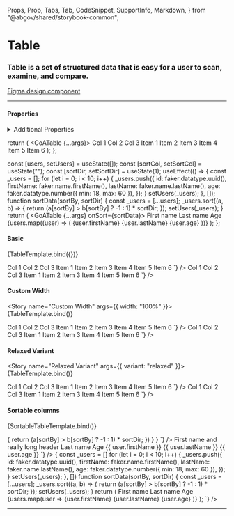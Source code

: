   Props,
  Prop,
  Tabs,
  Tab,
  CodeSnippet,
  SupportInfo,
  Markdown,
} from "@abgov/shared/storybook-common";

<Meta title="Components/Table" />

# Table

### Table is a set of structured data that is easy for a user to scan, examine, and compare.

[Figma design component](https://www.figma.com/file/3pb2IK8s2QUqWieH79KdN7/%E2%9D%96-Components-%7C-DDI)

---

#### Properties

<Props showTabs={true}>
  <Prop
    name="width"
    type="string"
    description="Width of the table. By default it will fit the enclosed content."
  />
  <Prop
    name="variant"
    type="normal | relaxed"
    defaultValue="normal"
    description="A relaxed variant of the table with more vertical padding for the cells"
  />
  <Prop
    name="_sort"
    lang="angular"
    type="CustomEvent({detail: {sortBy: string: sortDir: number}})"
    description="Sort event fired when a GoATableSortHeader component is used."
  />
  <Prop
    name="onSort"
    lang="react"
    type="(sortBy: string, sortDir: number) => void"
    description="Sort event fired when a GoATableSortHeader component is used."
  />
</Props>

<details>
  <summary>Additional Properties</summary>
  <Props showTabs={true}>
    <Prop
      name="mt"
      type="none | 3xs | 2xs | xs | s | m | l | xl | 2xl | 3xl | 4xl"
      defaultValue="none"
      description="Top margin"
    />
    <Prop
      name="mr"
      type="none | 3xs | 2xs | xs | s | m | l | xl | 2xl | 3xl | 4xl"
      defaultValue="none"
      description="Right margin"
    />
    <Prop
      name="mb"
      type="none | 3xs | 2xs | xs | s | m | l | xl | 2xl | 3xl | 4xl"
      defaultValue="none"
      description="Bottom margin"
    />
    <Prop
      name="ml"
      type="none | 3xs | 2xs | xs | s | m | l | xl | 2xl | 3xl | 4xl"
      defaultValue="none"
      description="Left margin"
    />
  </Props>
</details>

  return (
    <GoATable {...args}>
      <thead>
        <tr>
          <th>Col 1</th>
          <th>Col 2</th>
          <th>Col 3</th>
        </tr>
      </thead>
      <tbody>
        <tr>
          <td>Item 1</td>
          <td>Item 2</td>
          <td>Item 3</td>
        </tr>
        <tr>
          <td>Item 4</td>
          <td>Item 5</td>
          <td>Item 6</td>
        </tr>
      </tbody>
    </GoATable>
  );
};

  const [users, setUsers] = useState([]);
  const [sortCol, setSortCol] = useState("");
  const [sortDir, setSortDir] = useState(1);
  useEffect(() => {
    const _users = [];
    for (let i = 0; i < 10; i++) {
      _users.push({
        id: faker.datatype.uuid(),
        firstName: faker.name.firstName(),
        lastName: faker.name.lastName(),
        age: faker.datatype.number({ min: 18, max: 60 }),
      });
    }
    setUsers(_users);
  }, []);
  function sortData(sortBy, sortDir) {
    const _users = [...users];
    _users.sort((a, b) => {
      return (a[sortBy] > b[sortBy] ? -1 : 1) * sortDir;
    });
    setUsers(_users);
  }
  return (
    <GoATable {...args} onSort={sortData}>
      <thead>
        <tr>
          <th>
            <goa-table-sort-header name="firstName">
              First name
            </goa-table-sort-header>
          </th>
          <th>
            <goa-table-sort-header name="lastName">
              Last name
            </goa-table-sort-header>
          </th>
          <th>
            <goa-table-sort-header name="age">Age</goa-table-sort-header>
          </th>
        </tr>
      </thead>
      <tbody>
        {users.map((user) => (
          <tr key={user.id}>
            <td>{user.firstName}</td>
            <td>{user.lastName}</td>
            <td>{user.age}</td>
          </tr>
        ))}
      </tbody>
    </GoATable>
  );
};

#### Basic

<Story name="Basic">{TableTemplate.bind({})}</Story>

<Tabs>
  <Tab label="Angular">
    <CodeSnippet
      lang="html"
      code={`
      <goa-table>
        <thead>
          <tr>
            <th>Col 1</th>
            <th>Col 2</th>
            <th>Col 3</th>
          </tr>
        </thead>
        <tbody>
          <tr>
            <td>Item 1</td>
            <td>Item 2</td>
            <td>Item 3</td>
          </tr>
          <tr>
            <td>Item 4</td>
            <td>Item 5</td>
            <td>Item 6</td>
          </tr>
        </tbody>
      </goa-table>
    `}
    />
  </Tab>
  <Tab label="React">
    <CodeSnippet
      lang="tsx"
      code={`
      <GoATable>
        <thead>
          <tr>
            <th>Col 1</th>
            <th>Col 2</th>
            <th>Col 3</th>
          </tr>
        </thead>
        <tbody>
          <tr>
            <td>Item 1</td>
            <td>Item 2</td>
            <td>Item 3</td>
          </tr>
          <tr>
            <td>Item 4</td>
            <td>Item 5</td>
            <td>Item 6</td>
          </tr>
        </tbody>
      </GoATable>
    `}
    />
  </Tab>
</Tabs>

#### Custom Width

<Story name="Custom Width" args={{ width: "100%" }}>
  {TableTemplate.bind()}
</Story>

<Tabs>
  <Tab label="Angular">
    <CodeSnippet
      lang="html"
      code={`
      <goa-table width="100%">
        <thead>
          <tr>
            <th>Col 1</th>
            <th>Col 2</th>
            <th>Col 3</th>
          </tr>
        </thead>
        <tbody>
          <tr>
            <td>Item 1</td>
            <td>Item 2</td>
            <td>Item 3</td>
          </tr>
          <tr>
            <td>Item 4</td>
            <td>Item 5</td>
            <td>Item 6</td>
          </tr>
        </tbody>
      </goa-table>
    `}
    />
  </Tab>
  <Tab label="React">
    <CodeSnippet
      lang="tsx"
      code={`
      <GoATable width="100%">
        <thead>
          <tr>
            <th>Col 1</th>
            <th>Col 2</th>
            <th>Col 3</th>
          </tr>
        </thead>
        <tbody>
          <tr>
            <td>Item 1</td>
            <td>Item 2</td>
            <td>Item 3</td>
          </tr>
          <tr>
            <td>Item 4</td>
            <td>Item 5</td>
            <td>Item 6</td>
          </tr>
        </tbody>
      </GoATable>
    `}
    />
  </Tab>
</Tabs>

#### Relaxed Variant

<Story name="Relaxed Variant" args={{ variant: "relaxed" }}>
  {TableTemplate.bind()}
</Story>

<Tabs>
  <Tab label="Angular">
    <CodeSnippet
      lang="html"
      code={`
      <goa-table variant="relaxed">
        <thead>
          <tr>
            <th>Col 1</th>
            <th>Col 2</th>
            <th>Col 3</th>
          </tr>
        </thead>
        <tbody>
          <tr>
            <td>Item 1</td>
            <td>Item 2</td>
            <td>Item 3</td>
          </tr>
          <tr>
            <td>Item 4</td>
            <td>Item 5</td>
            <td>Item 6</td>
          </tr>
        </tbody>
      </goa-table>
    `}
    />
  </Tab>
  <Tab label="React">
    <CodeSnippet
      lang="tsx"
      code={`
      <GoATable variant="relaxed">
        <thead>
          <tr>
            <th>Col 1</th>
            <th>Col 2</th>
            <th>Col 3</th>
          </tr>
        </thead>
        <tbody>
          <tr>
            <td>Item 1</td>
            <td>Item 2</td>
            <td>Item 3</td>
          </tr>
          <tr>
            <td>Item 4</td>
            <td>Item 5</td>
            <td>Item 6</td>
          </tr>
        </tbody>
      </GoATable>
    `}
    />
  </Tab>
</Tabs>

#### Sortable columns

<Story name="Sortable">{SortableTableTemplate.bind()}</Story>

<Tabs>
  <Tab label="Angular">
    <CodeSnippet
      lang="ts"
      code={`
        interface User {
          id: string;
          firstName: string;
          lastName: string;
          age: number;
        }
        export class TableComponent {
          users: User[] = [];
          constructor() {
            for (let i = 0; i < 10; i++) {
              this.users.push({
                id: faker.datatype.uuid(),
                firstName: faker.name.firstName(),
                lastName: faker.name.lastName(),
                age: faker.datatype.number({ min: 18, max: 60 }),
              });
            }
          }
          // sort handler
          handleSort(event: any) {
            const { sortBy, sortDir } = event.detail;
            this.users.sort((a: any, b: any) => {
              return (a[sortBy] > b[sortBy] ? -1 : 1) * sortDir;
            })
          }
        }    
      `}
    />
    <CodeSnippet
      lang="html"
      code={`
        <goa-table width="100%" mb="xl" (_sort)="handleSort($event)">
          <thead>
            <tr>
              <th><goa-table-sort-header name="firstName">First name and really long header</goa-table-sort-header></th>
              <th><goa-table-sort-header name="lastName">Last name</goa-table-sort-header></th>
              <th><goa-table-sort-header name="age">Age</goa-table-sort-header></th>
            </tr>
          </thead>
          <tbody>
            <tr *ngFor="let user of users; index as i">
              <td>{{ user.firstName }}</td>
              <td>{{ user.lastName }}</td>
              <td>{{ user.age }}</td>
            </tr>
          </tbody>
        </goa-table>
      `}
    />
  </Tab>
  <Tab label="React">
    <CodeSnippet
      lang="tsx"
      code={`
        const [users, setUsers] = useState([]);
        const [sortCol, setSortCol] = useState("");
        const [sortDir, setSortDir] = useState(1);
        useEffect(() => {
          const _users = []
          for (let i = 0; i < 10; i++) {
            _users.push({
              id: faker.datatype.uuid(),
              firstName: faker.name.firstName(),
              lastName: faker.name.lastName(),
              age: faker.datatype.number({ min: 18, max: 60 }),
            });
          }
          setUsers(_users);
        }, [])
        function sortData(sortBy, sortDir) {
          const _users = [...users];
          _users.sort((a, b) => {
            return (a[sortBy] > b[sortBy] ? -1 : 1) * sortDir;
          });
          setUsers(_users);
        }
        return (
          <GoATable {...args} onSort={sortData}>
            <thead>
              <tr>
                <th><goa-table-sort-header name="firstName">First name</goa-table-sort-header></th>
                <th><goa-table-sort-header name="lastName">Last name</goa-table-sort-header></th>
                <th><goa-table-sort-header name="age">Age</goa-table-sort-header></th>
              </tr>
            </thead>
            <tbody>
              {users.map(user => 
                <tr key={user.id}>
                  <td>{user.firstName}</td>
                  <td>{user.lastName}</td>
                  <td>{user.age}</td>
                </tr>
              )}
            </tbody>
          </GoATable>
        );
    `}
    />
  </Tab>
</Tabs>

---

<SupportInfo />
